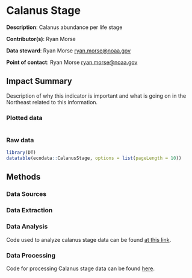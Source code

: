 # Calanus Stage

**Description**: Calanus abundance per life stage 

**Contributor(s)**: Ryan Morse
  
**Data steward**: Ryan Morse <ryan.morse@noaa.gov>
  
**Point of contact**:  Ryan Morse <ryan.morse@noaa.gov>

## Impact Summary

Description of why this indicator is important and what is going on in the Northeast related to this information. 

### Plotted data 
```r

```

### Raw data 
```r
library(DT)
datatable(ecodata::CalanusStage, options = list(pageLength = 10))
```

## Methods
### Data Sources

### Data Extraction

### Data Analysis
Code used to analyze calanus stage data can be found [at this link](https://github.com/NOAA-EDAB/tech-doc/blob/master/R/stored_scripts/CalanusStage_SOE.R). 

### Data Processing

Code for processing Calanus stage data can be found  [here](https://raw.githubusercontent.com/NOAA-EDAB/ecodata/master/chunk-scripts/LTL_MAB.Rmd-calanus-stage.R). 
